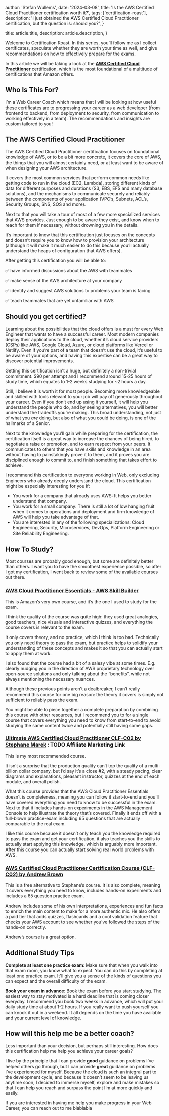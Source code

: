 
  author: 'Stefan Wullems',
  date: '2024-03-08',
  title: 'Is the AWS Certified Cloud Practitioner certification worth it?',
  tags: ['certification-roast'],
  description:
    'I just obtained the AWS Certified Cloud Practitioner certification, but the question is: should you?',
}

  title: article.title,
  description: article.description,
}


Welcome to Certification Roast. In this series, you’ll follow me as I collect certificates, speculate whether they are worth your time as well, and give recommendations on how to effectively prepare for the exams.

In this article we will be taking a look at the **[AWS Certified Cloud Practitioner](https://aws.amazon.com/certification/certified-cloud-practitioner/)** certification, which is the most foundational of a multitude of certifications that Amazon offers.

<AWSCertifications highlighted="foundational-cloud-practitioner" />

## Who Is This For?

I’m a Web Career Coach which means that I will be looking at how useful these certificates are to progressing your career as a web developer (from frontend to backend, from deployment to security, from communication to working effectively in a team). 
The recommendations and insights are custom tailored to you!

## The AWS Certified Cloud Practitioner

The AWS Certified Cloud Practitioner certification focuses on foundational knowledge of AWS, or to be a bit more concrete, it covers the core of AWS, the things that you will almost certainly need, or at least want to be aware of when designing your AWS architecture.

It covers the most common services that perform common needs like getting code to run in the cloud (EC2, Lambda), storing different kinds of data for different purposes and durations (S3, EBS, EFS and many database solutions), and the mechanisms to communicate securely and reliably between the components of your application (VPC’s, Subnets, ACL’s, Security Groups, SNS, SQS and more).

Next to that you will take a tour of most of a few more specialized services that AWS provides. Just enough to be aware they exist, and know when to reach for them if necessary, without drowning you in the details.

It’s important to know that this certification just focuses on the concepts and doesn’t require you to know how to provision your architecture (although it will make it much easier to do this because you’ll actually understand the heaps of configuration that AWS offers).

After getting this certification you will be able to:

✅ have informed discussions about the AWS with teammates

✅ make sense of the AWS architecture at your company

✅ identify and suggest AWS solutions to problems your team is facing

✅ teach teammates that are yet unfamiliar with AWS

## Should you get certified?

Learning about the possibilities that the cloud offers is a must for every Web Engineer that wants to have a successful career. Most modern companies deploy their applications to the cloud, whether it’s cloud service providers (CSPs) like AWS, Google Cloud, Azure, or cloud platforms like Vercel or Netlify. Even if you’re part of a team that doesn’t use the cloud, it’s useful to be aware of your options, and having this expertise can be a great way to discover potential improvements.

Getting this certification isn’t a huge, but definitely a non-trivial commitment. $90 per attempt and I recommend around 15-25 hours of study time, which equates to 1-2 weeks studying for ~2 hours a day. 

Still, I believe it is worth it for most people. Becoming more knowledgeable and skilled with tools relevant to your job will pay off generously throughout your career. Even if you don’t end up using it yourself, it will help you understand the people who do, and by seeing alternatives, you will better understand the tradeoffs you’re making. This broad understanding, not just of what you *are* doing, but also of what you could be doing, is one of the hallmarks of a Senior.

Next to the knowledge you’ll gain while preparing for the certification, the certification itself is a great way to increase the chances of being hired, to negotiate a raise or promotion, and to earn respect from your peers. It communicates to others that you have skills and knowledge in an area without having to painstakingly prove it to them, and it proves you are disciplined enough to commit to, and finish something that takes effort to achieve.

I recommend this certification to everyone working in Web, only excluding Engineers who already deeply understand the cloud. This certification might be especially interesting for you if:

- You work for a company that already uses AWS: It helps you better understand that company.
- You work for a small company: There is still a lot of low hanging fruit when it comes to operations and deployment and firm knowledge of AWS will help you take advantage of that.
- You are interested in any of the following specializations: Cloud Engineering, Security, Microservices, DevOps, Platform Engineering or Site Reliability Engineering.

## How To Study?

Most courses are probably good enough, but some are definitely better than others. I want you to have the smoothest experience possible, so after I got my certification, I went back to review some of the available courses out there.

### [**AWS Cloud Practitioner Essentials - AWS Skill Builder**](https://explore.skillbuilder.aws/learn/course/external/view/elearning/134/aws-cloud-practitioner-essentials)

This is Amazon’s very own course, and it’s the one I used to study for the exam. 

I think the quality of the course was quite high: they used great analogies, good teachers, nice visuals and interactive quizzes, and everything the course covers is relevant to the exam. 

It only covers theory, and no practice, which I think is too bad. Technically you only need theory to pass the exam, but practice helps to solidify your understanding of these concepts and makes it so that you can actually start to apply them at work.

I also found that the course had a bit of a salesy vibe at some times. E.g. clearly nudging you in the direction of AWS proprietary technology over open-source solutions and only talking about the “benefits”, while not always mentioning the necessary nuances.

Although these previous points aren’t a dealbreaker, I can’t really recommend this course for one big reason: the theory it covers is simply not sufficient to reliably pass the exam. 

You might be able to piece together a complete preparation by combining this course with other resources, but I recommend you to for a single course that covers everything you need to know from start-to-end to avoid studying the same content twice and potentially still having some gaps.

### **[Ultimate AWS Certified Cloud Practitioner CLF-C02 by Stephane Marek](https://www.udemy.com/course/aws-certified-cloud-practitioner-new/?couponCode=2021PM20) : TODO Affiliate Marketing Link**

This is my most recommended course. 

It isn’t a surprise that the production quality can’t top the quality of a multi-billion dollar company, but I’d say it’s a close #2, with a steady pacing, clear diagrams and explanations, pleasant instructor, quizzes at the end of each module, and overall polish.

What this course provides that the AWS Cloud Practitioner Essentials doesn’t is completeness, meaning you can follow it start-to-end and you’ll have covered everything you need to know to be successful in the exam. Next to that it includes hands-on experiments in the AWS Management Console to help illustrate the theory that’s covered. Finally it ends off with a full-blown practice-exam including 65 questions that are actually comparable to the real exam.

I like this course because it doesn’t only teach you the knowledge required to pass the exam and get your certification, it also teaches you the skills to actually start applying this knowledge, which is arguably more important. After this course you can actually start solving real world problems with AWS.

### **[AWS Certified Cloud Practitioner Certification Course (CLF-C02) by Andrew Brown](https://www.youtube.com/watch?v=NhDYbskXRgc)** 

This is a free alternative to Stephane’s course. It is also complete, meaning it covers everything you need to know, includes hands-on experiments and includes a 65 question practice exam. 

Andrew includes some of his own interpretations, experiences and fun facts to enrich the main content to make for a more authentic mix. He also offers a paid tier that adds quizzes, flashcards and a cool validation feature that checks your AWS account to see whether you’ve followed the steps of the hands-on correctly.

Andrew’s course is a great option.

## Additional Study Tips

**Complete at least one practice exam**: Make sure that when you walk into that exam room, you know what to expect. You can do this by completing at least one practice exam. It'll give you a sense of the kinds of questions you can expect and the overall difficulty of the exam.

**Book your exam in advance**: Book the exam before you start studying. The easiest way to stay motivated is a hard deadline that is coming closer everyday. I recommend you book two weeks in advance, which will put your daily study time at about 1-2 hours. If you really want to push yourself you can knock it out in a weekend. It all depends on the time you have available and your current level of knowledge.

## How will this help me be a better coach?

Less important than your decision, but perhaps still interesting. How does this certification help me help you achieve your career goals? 

I live by the principle that I can provide **good** guidance on problems I’ve helped others go through, but I can provide **great** guidance on problems I’ve experienced for myself. Because the cloud is such an integral part to the development cycle, and because it doesn’t seem to be leaving us anytime soon, I decided to immerse myself, explore and make mistakes so that I can help you reach and surpass the point I’m at more quickly and easily.

If you are interested in having me help you make progress in your Web Career, you can reach out to me blablabla